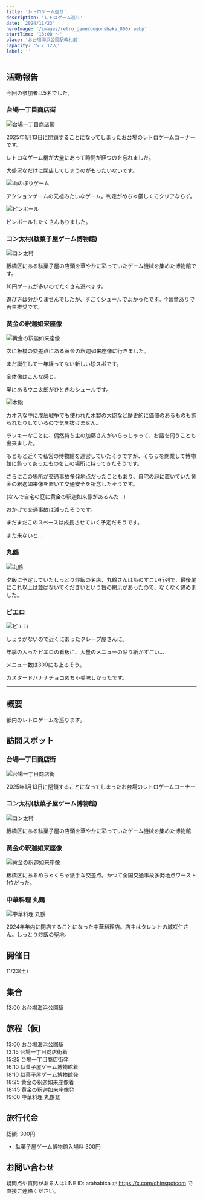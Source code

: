 ```yaml
---
title: 'レトロゲーム巡り'
description: 'レトロゲーム巡り'
date: '2024/11/23'
heroImage: '/images/retro_game/ougonshaka_800x.webp'
startTime: '13:00 〜'
place: 'お台場海浜公園駅改札前'
capacity: '5 / 12人'
label: ''
---
```


## 活動報告

今回の参加者は5名でした。

### 台場一丁目商店街

![台場一丁目商店街](/images/retro_game/daiba_800x.webp)

2025年1月13日に閉鎖することになってしまったお台場のレトロゲームコーナーです。

レトロなゲーム機が大量にあって時間が経つのを忘れました。

大盛況なだけに閉店してしまうのがもったいないです。


![山のぼりゲーム](/images/retro_game/daiba2_800x.webp)

アクションゲームの元祖みたいなゲーム。判定がめちゃ厳しくてクリアならず。  

![ピンボール](/images/retro_game/daiba3_800x.webp)

ピンボールもたくさんありました。


### コン太村(駄菓子屋ゲーム博物館)
![コン太村](/images/retro_game/kontamura_800x.webp)

板橋区にある駄菓子屋の店頭を華やかに彩っていたゲーム機械を集めた博物館です。

10円ゲームが多いのでたくさん遊べます。

<BlogVideo
  url="/images/retro_game/theuniverse.mp4"
  poster="/images/retro_game/theuniverse.webp"
  width={320}
/>

遊び方は分かりませんでしたが、すごくシュールでよかったです。↑音量ありで再生推奨です。

### 黄金の釈迦如来座像

![黄金の釈迦如来座像](/images/retro_game/ougonshaka_800x.webp)

次に板橋の交差点にある黄金の釈迦如来座像に行きました。

まだ誕生して一年経ってない新しい珍スポです。

<BlogVideo
  url="/images/retro_game/ougonshaka.mp4"
  poster="/images/retro_game/ougonshaka.webp"
  width={520}
/>

全体像はこんな感じ。

奥にあるウニ太郎がひときわシュールです。

![木砲](/images/retro_game/mokuhou_800x.webp)

カオスな中に戊辰戦争でも使われた木製の大砲など歴史的に価値のあるものも飾られたりしているので気を抜けません。

ラッキーなことに、偶然持ち主の加藤さんがいらっしゃって、お話を伺うことも出来ました。

もともと近くで私営の博物館を運営していたそうですが、そちらを閉業して博物館に飾ってあったものをこの場所に持ってきたそうです。

さらにこの場所が交通事故多発地点だったこともあり、自宅の庭に置いていた黄金の釈迦如来像を置いて交通安全を祈念したそうです。

(なんで自宅の庭に黄金の釈迦如来像があるんだ...)

おかげで交通事故は減ったそうです。

まだまだこのスペースは成長させていく予定だそうです。

また来ないと...


### 丸鶴

![丸鶴](/images/retro_game/marutsuru_800x.webp)

夕飯に予定していたしっとり炒飯の名店、丸鶴さんはものすごい行列で、最後尾にこれ以上は並ばないでくださいという旨の掲示があったので、なくなく諦めました。

### ピエロ

![ピエロ](/images/retro_game/pierro_800x.webp)

しょうがないので近くにあったクレープ屋さんに。

年季の入ったピエロの看板に、大量のメニューの貼り紙がすごい...

メニュー数は300にも上るそう。

カスタードバナナチョコめちゃ美味しかったです。


---

## 概要

都内のレトロゲームを巡ります。

## 訪問スポット

### 台場一丁目商店街

![台場一丁目商店街](/images/retro_game/daiba_800x.webp)

2025年1月13日に閉鎖することになってしまったお台場のレトロゲームコーナー

### コン太村(駄菓子屋ゲーム博物館)

![コン太村](/images/retro_game/kontamura_800x.webp)

板橋区にある駄菓子屋の店頭を華やかに彩っていたゲーム機械を集めた博物館

### 黄金の釈迦如来座像

![黄金の釈迦如来座像](/images/retro_game/ougonshaka_800x.webp)

板橋区にあるめちゃくちゃ派手な交差点。かつて全国交通事故多発地点ワースト1位だった。


### 中華料理 丸鶴

![中華料理 丸鶴](/images/retro_game/marutsuru_800x.webp)

2024年年内に閉店することになった中華料理店。店主はタレントの城咲仁さん。しっとり炒飯の聖地。

## 開催日

11/23(土)

## 集合

13:00 お台場海浜公園駅

## 旅程（仮)

13:00 お台場海浜公園駅  
13:15 台場一丁目商店街着  
15:25 台場一丁目商店街発  
16:10 駄菓子屋ゲーム博物館着  
18:10 駄菓子屋ゲーム博物館発  
18:25 黄金の釈迦如来座像着  
18:45 黄金の釈迦如来座像発  
19:00 中華料理 丸鶴発


## 旅行代金

総額: 300円

- 駄菓子屋ゲーム博物館入場料 300円

## お問い合わせ

疑問点や質問がある人はLINE ID: arahabica か https://x.com/chinspotcom で直接ご連絡ください。


